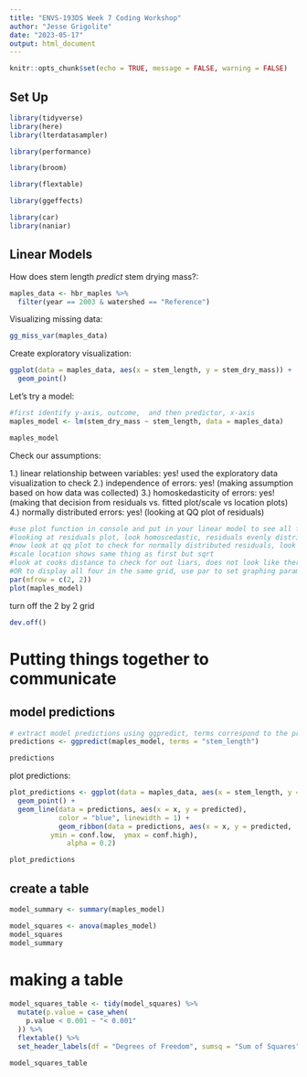 ```yaml
---
title: "ENVS-193DS Week 7 Coding Workshop"
author: "Jesse Grigolite"
date: "2023-05-17"
output: html_document
---
```


```r
knitr::opts_chunk$set(echo = TRUE, message = FALSE, warning = FALSE)
```

## Set Up
```r
library(tidyverse)
library(here)
library(lterdatasampler)

library(performance)

library(broom)

library(flextable)

library(ggeffects)

library(car)
library(naniar)
```

## Linear Models

How does stem length _predict_ stem drying mass?:

```r
maples_data <- hbr_maples %>% 
  filter(year == 2003 & watershed == "Reference")
```

Visualizing missing data:

```r
gg_miss_var(maples_data)

```


Create exploratory visualization:

```r
ggplot(data = maples_data, aes(x = stem_length, y = stem_dry_mass)) +
  geom_point()
```


Let's try a model:

```r
#first identify y-axis, outcome,  and then predictor, x-axis
maples_model <- lm(stem_dry_mass ~ stem_length, data = maples_data)

maples_model
```

Check our assumptions:

1.) linear relationship between variables: yes! used the exploratory data visualization to check
2.) independence of errors: yes! (making assumption based on how data was collected)
3.) homoskedasticity of errors: yes! (making that decision from residuals vs. fitted plot/scale vs location plots)
4.) normally distributed errors: yes! (looking at QQ plot of residuals)

```r
#use plot function in console and put in your linear model to see all four plots to check assumptions
#looking at residuals plot, look homoscedastic, residuals evenly distributed
#now look at qq plot to check for normally distributed residuals, look normally distributed, follow linear path
#scale location shows same thing as first but sqrt
#look at cooks distance to check for out liars, does not look like there are out liars
#OR to display all four in the same grid, use par to set graphing parameter
par(mfrow = c(2, 2))
plot(maples_model)


```

turn off the 2 by 2 grid

```r
dev.off()
```


# Putting things together to communicate

## model predictions

```r
# extract model predictions using ggpredict, terms correspond to the predictor in the model
predictions <- ggpredict(maples_model, terms = "stem_length")

predictions
```

plot predictions:

```r
plot_predictions <- ggplot(data = maples_data, aes(x = stem_length, y = stem_dry_mass))+ 
  geom_point() +
  geom_line(data = predictions, aes(x = x, y = predicted), 
            color = "blue", linewidth = 1) +
            geom_ribbon(data = predictions, aes(x = x, y = predicted,
          ymin = conf.low,  ymax = conf.high), 
              alpha = 0.2) 

plot_predictions
```


## create a table

```r
model_summary <- summary(maples_model)

model_squares <- anova(maples_model)
model_squares
model_summary

```


# making a table

```r
model_squares_table <- tidy(model_squares) %>% 
  mutate(p.value = case_when(
    p.value < 0.001 ~ "< 0.001"
  )) %>% 
  flextable() %>% 
  set_header_labels(df = "Degrees of Freedom", sumsq = "Sum of Squares")

model_squares_table
```

